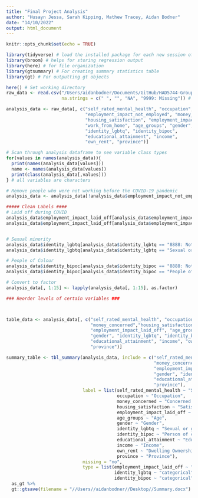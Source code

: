 ```yaml
---
title: "Final Project Analysis"
author: "Husayn Jessa, Sarah Kipping, Mathew Tracey, Aidan Bodner"
date: "14/10/2022"
output: html_document
---
```


```r
knitr::opts_chunk$set(echo = TRUE)
```

```r
library(tidyverse) # load the installed package for each new session of R
library(broom) # helps for storing regression output
library(here) # for file organization
library(gtsummary) # For creating summary statistics table
library(gt) # For outputting gt objects

```

```r
here() # Set working directory
raw_data <- read.csv("/Users/aidanbodner/Documents/GitHub/HAD5744-Group-Project/1. Data/data.csv", 
                     na.strings = c(" ", "", "NA", "9999: Missing")) # Load original data

analysis_data <- raw_data[, c("self_rated_mental_health", "occupation",
                              "employment_impact_not_employed", "money_concerned",
                              "housing_satisfaction", "employment_impact_laid_off", 
                              "work_from_home", "age_groups", "gender", 
                              "identity_lgbtq", "identity_bipoc",
                              "educational_attainment", "income", 
                              "own_rent", "province")]

# Scan through analysis dataframe to see variable class types
for(values in names(analysis_data)){
  print(names(analysis_data[values]))
  name <- names(analysis_data[values])
  print(class(analysis_data[,values]))
} # all variables are characters

# Remove people who were not working before the COVID-19 pandemic
analysis_data <- analysis_data[!analysis_data$employment_impact_not_employed == "I was not employed or self-employed before the COVID-19", ]

##### Clean Labels ####
# Laid off during COVID
analysis_data$employment_impact_laid_off[analysis_data$employment_impact_laid_off == "8888: Not Selected"] <- "No"
analysis_data$employment_impact_laid_off[analysis_data$employment_impact_laid_off == "I was laid off temporarily or permanently"] <- "Yes"


# Sexual minority
analysis_data$identity_lgbtq[analysis_data$identity_lgbtq == "8888: Not Selected"] <- "No"
analysis_data$identity_lgbtq[analysis_data$identity_lgbtq == "Sexual or gender minorities (e.g., LGBTQ2+)"] <- "Yes"

# People of Colour
analysis_data$identity_bipoc[analysis_data$identity_bipoc == "8888: Not Selected"] <- "No"
analysis_data$identity_bipoc[analysis_data$identity_bipoc == "People of colour (e.g., Black, Indigenous, Asian  or other racialized minority)"] <- "Yes"

# Convert to factor
analysis_data[, 1:15] <- lapply(analysis_data[, 1:15], as.factor)

### Reorder levels of certain variables ###




```


```r
table_data <- analysis_data[, c("self_rated_mental_health", "occupation", 
                                "money_concerned","housing_satisfaction", 
                                "employment_impact_laid_off", "age_groups", 
                                "gender", "identity_lgbtq", "identity_bipoc",
                                "educational_attainment", "income", "own_rent",
                                "province")]

summary_table <- tbl_summary(analysis_data, include = c("self_rated_mental_health", "occupation",
                                                        "money_concerned","housing_satisfaction",
                                                        "employment_impact_laid_off", "age_groups", 
                                                        "gender", "identity_lgbtq", "identity_bipoc",
                                                        "educational_attainment", "income", "own_rent",
                                                        "province"),
                             label = list(self_rated_mental_health ~ "Self-Rated Mental Health",
                                          occupation ~ "Occupation",
                                          money_concerned ~ "Concerned that the money I have or will save wont last",
                                          housing_satisfaction ~ "Satisfaction with current living arrangements",  
                                          employment_impact_laid_off ~ "Laid off temporarily or permanently", 
                                          age_groups ~ "Age", 
                                          gender ~ "Gender", 
                                          identity_lgbtq ~ "Sexual or gender minority (e.g., LGBTQ2+)",
                                          identity_bipoc ~ "Person of colour (e.g., Black, Indigenous, Asian  or other racialized minority)",
                                          educational_attainment ~ "Educational Attainment",
                                          income ~ "Income",
                                          own_rent ~ "Dwelling Ownership",
                                          province ~ "Province"), 
                             missing = "no", 
                             type = list(employment_impact_laid_off ~ "categorical", 
                                         identity_lgbtq ~ "categorical",
                                         identity_bipoc ~ "categorical")) %>% 
  as_gt %>%
  gt::gtsave(filename = "//Users//aidanbodner//Desktop//Summary.docx")


```


